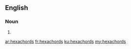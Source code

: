 ==English==

===Noun===
{{head|en|plural}}

# {{plural of|hexachord|lang=en|nocat=1}}

[[ar:hexachords]]
[[fr:hexachords]]
[[ku:hexachords]]
[[my:hexachords]]
